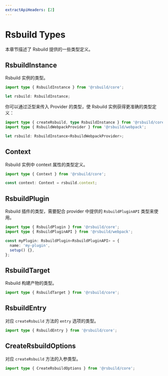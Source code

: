 ```yaml
---
extractApiHeaders: [2]
---
```


# Rsbuild Types

本章节描述了 Rsbuild 提供的一些类型定义。

## RsbuildInstance

Rsbuild 实例的类型。

```ts
import type { RsbuildInstance } from '@rsbuild/core';

let rsbuild: RsbuildInstance;
```

你可以通过泛型来传入 Provider 的类型，使 Rsbuild 实例获得更准确的类型定义：

```ts
import type { createRsbuild, type RsbuildInstance } from '@rsbuild/core';
import type { RsbuildWebpackProvider } from '@rsbuild/webpack';

let rsbuild: RsbuildInstance<RsbuildWebpackProvider>;
```

## Context

Rsbuild 实例中 context 属性的类型定义。

```ts
import type { Context } from '@rsbuild/core';

const context: Context = rsbuild.context;
```

## RsbuildPlugin

Rsbuild 插件的类型，需要配合 provider 中提供的 `RsbuildPluginAPI` 类型来使用。

```ts
import type { RsbuildPlugin } from '@rsbuild/core';
import type { RsbuildPluginAPI } from '@rsbuild/webpack';

const myPlugin: RsbuildPlugin<RsbuildPluginAPI> = {
  name: 'my-plugin',
  setup() {},
};
```

## RsbuildTarget

Rsbuild 构建产物的类型。

```ts
import type { RsbuildTarget } from '@rsbuild/core';
```

## RsbuildEntry

对应 `createRsbuild` 方法的 `entry` 选项的类型。

```ts
import type { RsbuildEntry } from '@rsbuild/core';
```

## CreateRsbuildOptions

对应 `createRsbuild` 方法的入参类型。

```ts
import type { CreateRsbuildOptions } from '@rsbuild/core';
```

